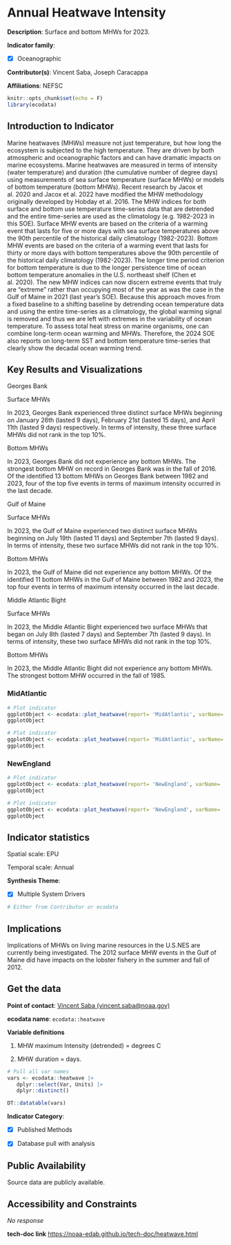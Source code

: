 # Annual Heatwave Intensity {#heatwave}

**Description**: Surface and bottom MHWs for 2023.

**Indicator family**: 

- [X] Oceanographic


**Contributor(s)**: Vincent Saba, Joseph Caracappa

**Affiliations**: NEFSC

```{r echo=FALSE}
knitr::opts_chunk$set(echo = F)
library(ecodata)
```
## Introduction to Indicator
Marine heatwaves (MHWs) measure not just temperature, but how long the ecosystem is subjected to the high temperature. They are driven by both atmospheric and oceanographic factors and can have dramatic impacts on marine ecosystems. Marine heatwaves are measured in terms of intensity (water temperature) and duration (the cumulative number of degree days) using measurements of sea surface temperature (surface MHWs) or models of bottom temperature (bottom MHWs). Recent research by Jacox et al. 2020 and Jacox et al. 2022 have modified the MHW methodology originally developed by Hobday et al. 2016. The MHW indices for both surface and bottom use temperature time-series data that are detrended and the entire time-series are used as the climatology (e.g. 1982-2023 in this SOE). Surface MHW events are based on the criteria of a warming event that lasts for five or more days with sea surface temperatures above the 90th percentile of the historical daily climatology (1982-2023). Bottom MHW events are based on the criteria of a warming event that lasts for thirty or more days with bottom temperatures above the 90th percentile of the historical daily climatology (1982-2023). The longer time period criterion for bottom temperature is due to the longer persistence time of ocean bottom temperature anomalies in the U.S. northeast shelf (Chen et al. 2020). The new MHW indices can now discern extreme events that truly are “extreme” rather than occupying most of the year as was the case in the Gulf of Maine in 2021 (last year’s SOE). Because this approach moves from a fixed baseline to a shifting baseline by detrending ocean temperature data and using the entire time-series as a climatology, the global warming signal is removed and thus we are left with extremes in the variability of ocean temperature. To assess total heat stress on marine organisms, one can combine long-term ocean warming and MHWs. Therefore, the 2024 SOE also reports on long-term SST and bottom temperature time-series that clearly show the decadal ocean warming trend.

## Key Results and Visualizations
Georges Bank 

Surface MHWs
In 2023, Georges Bank experienced three distinct surface MHWs beginning on January 26th (lasted 9 days), February 21st (lasted 15 days), and April 11th (lasted 9 days) respectively. In terms of intensity, these three surface MHWs did not rank in the top 10%.

Bottom MHWs
In 2023, Georges Bank did not experience any bottom MHWs. The strongest bottom MHW on record in Georges Bank was in the fall of 2016. Of the identified 13 bottom MHWs on Georges Bank between 1982 and 2023, four of the top five events in terms of maximum intensity occurred in the last decade.

Gulf of Maine 

Surface MHWs
In 2023, the Gulf of Maine experienced two distinct surface MHWs beginning on July 19th (lasted 11 days) and September 7th (lasted 9 days). In terms of intensity, these two surface MHWs did not rank in the top 10%.

Bottom MHWs
In 2023, the Gulf of Maine did not experience any bottom MHWs. Of the identified 11 bottom MHWs in the Gulf of Maine between 1982 and 2023, the top four events in terms of maximum intensity occurred in the last decade.

Middle Atlantic Bight 

Surface MHWs
In 2023, the Middle Atlantic Bight experienced two surface MHWs that began on July 8th (lasted 7 days) and September 7th (lasted 9 days). In terms of intensity, these two surface MHWs did not rank in the top 10%.

Bottom MHWs
In 2023, the Middle Atlantic Bight did not experience any bottom MHWs. The strongest bottom MHW occurred in the fall of 1985.

### MidAtlantic

```{r plot_heatwaveMidAtlanticSurface}
# Plot indicator
ggplotObject <- ecodata::plot_heatwave(report= 'MidAtlantic', varName= 'Surface')
ggplotObject
```

```{r plot_heatwaveMidAtlanticBottom}
# Plot indicator
ggplotObject <- ecodata::plot_heatwave(report= 'MidAtlantic', varName= 'Bottom')
ggplotObject
```

### NewEngland

```{r plot_heatwaveNewEnglandSurface}
# Plot indicator
ggplotObject <- ecodata::plot_heatwave(report= 'NewEngland', varName= 'Surface')
ggplotObject
```

```{r plot_heatwaveNewEnglandBottom}
# Plot indicator
ggplotObject <- ecodata::plot_heatwave(report= 'NewEngland', varName= 'Bottom')
ggplotObject
```


## Indicator statistics 
Spatial scale: EPU

Temporal scale: Annual

**Synthesis Theme**:

- [X] Multiple System Drivers


```{r autostats_heatwave}
# Either from Contributor or ecodata
```

## Implications
Implications of MHWs on living marine resources in the U.S.NES are currently being investigated. The 2012 surface MHW events in the Gulf of Maine did have impacts on the lobster fishery in the summer and fall of 2012.

## Get the data

**Point of contact**: [Vincent Saba (vincent.saba@noaa.gov)](mailto:Vincent Saba (vincent.saba@noaa.gov)){.email}

**ecodata name**: `ecodata::heatwave`

**Variable definitions**

1) MHW maximum Intensity (detrended) = degrees C 
2) MHW duration = days.

```{r vars_heatwave}
# Pull all var names
vars <- ecodata::heatwave |>
   dplyr::select(Var, Units) |>
   dplyr::distinct()

DT::datatable(vars)
```
**Indicator Category**:

- [X] Published Methods
- [X] Database pull with analysis


## Public Availability

Source data are publicly available.

## Accessibility and Constraints

_No response_

**tech-doc link**
<https://noaa-edab.github.io/tech-doc/heatwave.html>

